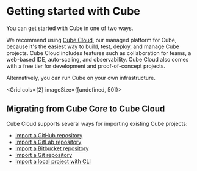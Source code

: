 # Getting started with Cube
You can get started with Cube in one of two ways.

We recommend using [Cube Cloud][cube-cloud], our managed platform for Cube,
because it's the easiest way to build, test, deploy, and manage Cube projects.
Cube Cloud includes features such as collaboration for teams, a web-based IDE,
auto-scaling, and observability. Cube Cloud also comes with a free tier for
development and proof-of-concept projects.

Alternatively, you can run Cube on your own infrastructure.

<Grid cols={2} imageSize={[undefined, 50]}>
  <GridItem
    url="getting-started/cloud/overview"
    imageUrl="https://raw.githubusercontent.com/cube-js/cube.js/master/docs/static/icons/cube-cloud.svg"
    title="Cube Cloud"
  />
  <GridItem
    url="getting-started/core/overview"
    imageUrl="https://raw.githubusercontent.com/cube-js/cube.js/master/docs/static/icons/docker.svg"
    title="Cube Core"
  />
</Grid>

## Migrating from Cube Core to Cube Cloud

Cube Cloud supports several ways for importing existing Cube projects:

- [Import a GitHub repository](/cloud/getting-started/github)
- [Import a GitLab repository](/cloud/getting-started/ssh/gitlab)
- [Import a Bitbucket repository](/cloud/getting-started/ssh/bitbucket)
- [Import a Git repository](/cloud/getting-started/ssh/git)
- [Import a local project with CLI](/cloud/getting-started/cli)

[cube-cloud]: https://cube.dev/cloud/
